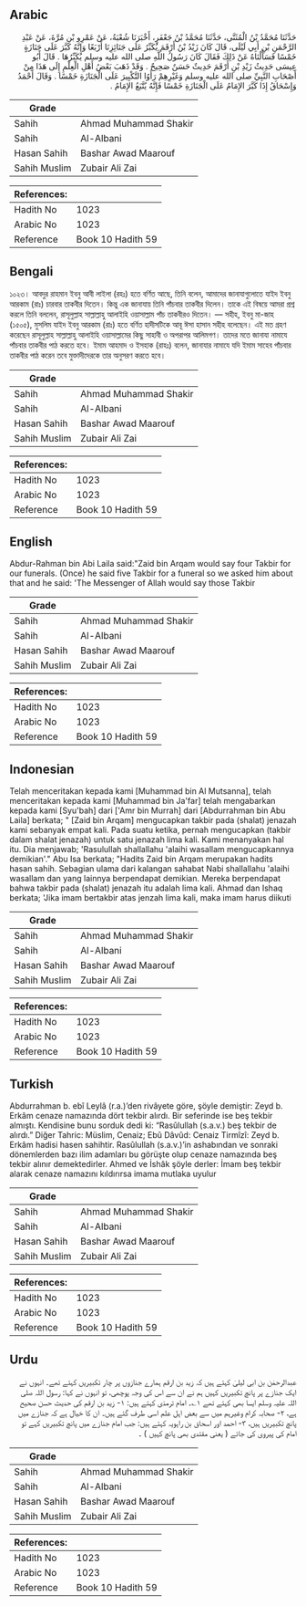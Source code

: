 ## Arabic


<div dir="rtl" lang="ar" style={{fontSize:'larger',backgroundColor:'#f8f9fa',padding:20}}>
حَدَّثَنَا مُحَمَّدُ بْنُ الْمُثَنَّى، حَدَّثَنَا مُحَمَّدُ بْنُ جَعْفَرٍ، أَخْبَرَنَا شُعْبَةُ، عَنْ عَمْرِو بْنِ مُرَّةَ، عَنْ عَبْدِ الرَّحْمَنِ بْنِ أَبِي لَيْلَى، قَالَ كَانَ زَيْدُ بْنُ أَرْقَمَ يُكَبِّرُ عَلَى جَنَائِزِنَا أَرْبَعًا وَإِنَّهُ كَبَّرَ عَلَى جَنَازَةٍ خَمْسًا فَسَأَلْنَاهُ عَنْ ذَلِكَ فَقَالَ كَانَ رَسُولُ اللَّهِ صلى الله عليه وسلم يُكَبِّرُهَا ‏.‏ قَالَ أَبُو عِيسَى حَدِيثُ زَيْدِ بْنِ أَرْقَمَ حَدِيثٌ حَسَنٌ صَحِيحٌ ‏.‏ وَقَدْ ذَهَبَ بَعْضُ أَهْلِ الْعِلْمِ إِلَى هَذَا مِنْ أَصْحَابِ النَّبِيِّ صلى الله عليه وسلم وَغَيْرِهِمْ رَأَوُا التَّكْبِيرَ عَلَى الْجَنَازَةِ خَمْسًا ‏.‏ وَقَالَ أَحْمَدُ وَإِسْحَاقُ إِذَا كَبَّرَ الإِمَامُ عَلَى الْجَنَازَةِ خَمْسًا فَإِنَّهُ يُتَّبَعُ الإِمَامُ ‏.‏
</div>
<div style={{backgroundColor:'#f8f9fa',padding:20, marginBottom: 10}}><table> <thead> <tr> <th>Grade</th> <th></th> </tr> </thead> <tbody> <tr><td>Sahih</td><td>Ahmad Muhammad Shakir</td></tr><tr><td>Sahih</td><td>Al-Albani</td></tr><tr><td>Hasan Sahih</td><td>Bashar Awad Maarouf</td></tr><tr><td>Sahih Muslim</td><td>Zubair Ali Zai</td></tr></tbody></table><table> <thead> <tr> <th>References:</th> <th></th> </tr> </thead> <tbody><tr><td>Hadith No</td><td>1023</td></tr><tr><td>Arabic No</td><td>1023</td></tr><tr><td>Reference</td><td>Book 10 Hadith 59</td></tr></tbody></table></div>

## Bengali


<div dir="ltr" lang="bn" style={{fontSize:'larger',backgroundColor:'#f8f9fa',padding:20}}>
১০২৩। আবদুর রাহমান ইবনু আবী লাইলা (রহঃ) হতে বর্ণিত আছে, তিনি বলেন, আমাদের জানাযাগুলোতে যাইদ ইবনু আরকাম (রাঃ) চারবার তাকবীর দিতেন। কিন্তু এক জানাযায় তিনি পাঁচবার তাকবীর দিলেন। তাকে এই বিষয়ে আমরা প্রশ্ন করলে তিনি বললেন, রাসূলুল্লাহ সাল্লাল্লাহু আলাইহি ওয়াসাল্লাম পাঁচ তাকবীরও দিতেন। — সহীহ, ইবনু মা-জাহ (১৫০৫), মুসলিম যাইদ ইবনু আরকাম (রাঃ) হতে বর্ণিত হাদীসটিকে আবূ ঈসা হাসান সহীহ বলেছেন। এই মত গ্রহণ করেছেন রাসূলুল্লাহ সাল্লাল্লাহু আলাইহি ওয়াসাল্লামের কিছু সাহাবী ও অপরাপর আলিমগণ। তাদের মতে জানাযা নামাযে পাঁচবার তাকবীর পাঠ করতে হবে। ইমাম আহমাদ ও ইসহাক (রাহঃ) বলেন, জানাযার নামাযে যদি ইমাম সাহেব পাঁচবার তাকবীর পাঠ করেন তবে মুক্তাদীদেরকে তার অনুসরণ করতে হবে।
</div>
<div style={{backgroundColor:'#f8f9fa',padding:20, marginBottom: 10}}><table> <thead> <tr> <th>Grade</th> <th></th> </tr> </thead> <tbody> <tr><td>Sahih</td><td>Ahmad Muhammad Shakir</td></tr><tr><td>Sahih</td><td>Al-Albani</td></tr><tr><td>Hasan Sahih</td><td>Bashar Awad Maarouf</td></tr><tr><td>Sahih Muslim</td><td>Zubair Ali Zai</td></tr></tbody></table><table> <thead> <tr> <th>References:</th> <th></th> </tr> </thead> <tbody><tr><td>Hadith No</td><td>1023</td></tr><tr><td>Arabic No</td><td>1023</td></tr><tr><td>Reference</td><td>Book 10 Hadith 59</td></tr></tbody></table></div>

## English


<div dir="ltr" lang="en" style={{fontSize:'larger',backgroundColor:'#f8f9fa',padding:20}}>
Abdur-Rahman bin Abi Laila said:"Zaid bin Arqam would say four Takbir for our funerals. (Once) he said five Takbir for a funeral so we asked him about that and he said: 'The Messenger of Allah would say those Takbir
</div>
<div style={{backgroundColor:'#f8f9fa',padding:20, marginBottom: 10}}><table> <thead> <tr> <th>Grade</th> <th></th> </tr> </thead> <tbody> <tr><td>Sahih</td><td>Ahmad Muhammad Shakir</td></tr><tr><td>Sahih</td><td>Al-Albani</td></tr><tr><td>Hasan Sahih</td><td>Bashar Awad Maarouf</td></tr><tr><td>Sahih Muslim</td><td>Zubair Ali Zai</td></tr></tbody></table><table> <thead> <tr> <th>References:</th> <th></th> </tr> </thead> <tbody><tr><td>Hadith No</td><td>1023</td></tr><tr><td>Arabic No</td><td>1023</td></tr><tr><td>Reference</td><td>Book 10 Hadith 59</td></tr></tbody></table></div>

## Indonesian


<div dir="ltr" lang="id" style={{fontSize:'larger',backgroundColor:'#f8f9fa',padding:20}}>
Telah menceritakan kepada kami [Muhammad bin Al Mutsanna], telah menceritakan kepada kami [Muhammad bin Ja'far] telah mengabarkan kepada kami [Syu'bah] dari ['Amr bin Murrah] dari [Abdurrahman bin Abu Laila] berkata; " [Zaid bin Arqam] mengucapkan takbir pada (shalat) jenazah kami sebanyak empat kali. Pada suatu ketika, pernah mengucapkan (takbir dalam shalat jenazah) untuk satu jenazah lima kali. Kami menanyakan hal itu. Dia menjawab; 'Rasulullah shallallahu 'alaihi wasallam mengucapkannya demikian'." Abu Isa berkata; "Hadits Zaid bin Arqam merupakan hadits hasan sahih. Sebagian ulama dari kalangan sahabat Nabi shallallahu 'alaihi wasallam dan yang lainnya berpendapat demikian. Mereka berpendapat bahwa takbir pada (shalat) jenazah itu adalah lima kali. Ahmad dan Ishaq berkata; 'Jika imam bertakbir atas jenzah lima kali, maka imam harus diikuti
</div>
<div style={{backgroundColor:'#f8f9fa',padding:20, marginBottom: 10}}><table> <thead> <tr> <th>Grade</th> <th></th> </tr> </thead> <tbody> <tr><td>Sahih</td><td>Ahmad Muhammad Shakir</td></tr><tr><td>Sahih</td><td>Al-Albani</td></tr><tr><td>Hasan Sahih</td><td>Bashar Awad Maarouf</td></tr><tr><td>Sahih Muslim</td><td>Zubair Ali Zai</td></tr></tbody></table><table> <thead> <tr> <th>References:</th> <th></th> </tr> </thead> <tbody><tr><td>Hadith No</td><td>1023</td></tr><tr><td>Arabic No</td><td>1023</td></tr><tr><td>Reference</td><td>Book 10 Hadith 59</td></tr></tbody></table></div>

## Turkish


<div dir="ltr" lang="tr" style={{fontSize:'larger',backgroundColor:'#f8f9fa',padding:20}}>
Abdurrahman b. ebî Leylâ (r.a.)’den rivâyete göre, şöyle demiştir: Zeyd b. Erkâm cenaze namazında dört tekbir alırdı. Bir seferinde ise beş tekbir almıştı. Kendisine bunu sorduk dedi ki: “Rasûlullah (s.a.v.) beş tekbir de alırdı.” Diğer Tahric: Müslim, Cenaiz; Ebû Dâvûd: Cenaiz Tirmîzî: Zeyd b. Erkâm hadisi hasen sahihtir. Rasûlullah (s.a.v.)’in ashabından ve sonraki dönemlerden bazı ilim adamları bu görüşte olup cenaze namazında beş tekbir alınır demektedirler. Ahmed ve İshâk şöyle derler: İmam beş tekbir alarak cenaze namazını kıldırırsa imama mutlaka uyulur
</div>
<div style={{backgroundColor:'#f8f9fa',padding:20, marginBottom: 10}}><table> <thead> <tr> <th>Grade</th> <th></th> </tr> </thead> <tbody> <tr><td>Sahih</td><td>Ahmad Muhammad Shakir</td></tr><tr><td>Sahih</td><td>Al-Albani</td></tr><tr><td>Hasan Sahih</td><td>Bashar Awad Maarouf</td></tr><tr><td>Sahih Muslim</td><td>Zubair Ali Zai</td></tr></tbody></table><table> <thead> <tr> <th>References:</th> <th></th> </tr> </thead> <tbody><tr><td>Hadith No</td><td>1023</td></tr><tr><td>Arabic No</td><td>1023</td></tr><tr><td>Reference</td><td>Book 10 Hadith 59</td></tr></tbody></table></div>

## Urdu


<div dir="rtl" lang="ur" style={{fontSize:'larger',backgroundColor:'#f8f9fa',padding:20}}>
عبدالرحمٰن بن ابی لیلیٰ کہتے ہیں کہ زید بن ارقم ہمارے جنازوں پر چار تکبیریں کہتے تھے۔ انہوں نے ایک جنازے پر پانچ تکبیریں کہیں ہم نے ان سے اس کی وجہ پوچھی، تو انہوں نے کہا: رسول اللہ صلی اللہ علیہ وسلم ایسا بھی کہتے تھے ۱؎۔ امام ترمذی کہتے ہیں: ۱- زید بن ارقم کی حدیث حسن صحیح ہے، ۲- صحابہ کرام وغیرہم میں سے بعض اہل علم اسی طرف گئے ہیں۔ ان کا خیال ہے کہ جنازے میں پانچ تکبیریں ہیں، ۳- احمد اور اسحاق بن راہویہ کہتے ہیں: جب امام جنازے میں پانچ تکبیریں کہے تو امام کی پیروی کی جائے ( یعنی مقتدی بھی پانچ کہیں ) ۔
</div>
<div style={{backgroundColor:'#f8f9fa',padding:20, marginBottom: 10}}><table> <thead> <tr> <th>Grade</th> <th></th> </tr> </thead> <tbody> <tr><td>Sahih</td><td>Ahmad Muhammad Shakir</td></tr><tr><td>Sahih</td><td>Al-Albani</td></tr><tr><td>Hasan Sahih</td><td>Bashar Awad Maarouf</td></tr><tr><td>Sahih Muslim</td><td>Zubair Ali Zai</td></tr></tbody></table><table> <thead> <tr> <th>References:</th> <th></th> </tr> </thead> <tbody><tr><td>Hadith No</td><td>1023</td></tr><tr><td>Arabic No</td><td>1023</td></tr><tr><td>Reference</td><td>Book 10 Hadith 59</td></tr></tbody></table></div>